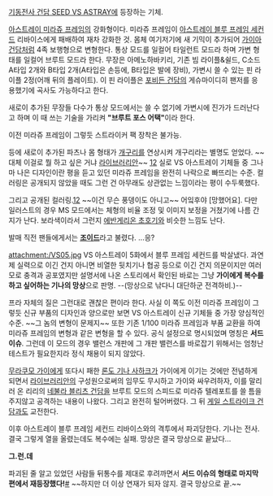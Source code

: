 [[기동전사 건담 SEED VS ASTRAY]]에 등장하는 기체.

[[아스트레이 미라쥬 프레임]]의 강화형이다. 미라쥬 프레임이 [[아스트레이 블루 프레임 세컨드]] 리바이스에게 패배하여 재차 강화한 것. 몸체 여기저기에 새 기믹이 추가되어 [[가이아 건담]]처럼 4족 보행형으로 변형한다. 통상 모드를 일컬어 타일런트 모드라 하며 가변 형태를 일컬어 브루트 모드라 한다. 무장은 아메노하바키리, 기존 빔 라이플&쉴드, C소드 A타입 2개와 B타입 2개(A타입은 손등에, B타입은 발에 장비), 가변시 쓸 수 있는 핀 라이플 2정(어깨 뒤의 플레이트). 이 핀 라이플은 [[포비든 건담]]의 게슈마이디히 팬저를 응용했기에 곡사도 가능하다고 한다. 

새로이 추가된 무장들 다수가 통상 모드에서는 쓸 수 없기에 가변시에 진가가 드러난다고 하며 이 때 쓰는 기술을 가리켜 '''"브루트 포스 어택"'''이라 한다. 

이전 미라쥬 프레임이 그렇듯 스트라이커 팩 장착은 불가능. 

등에 새로이 추가된 파츠나 몸 형태가 [[개구리]]를 연상시켜 개구리라는 별명도 얻었다. ~~대체 이걸로 뭘 하고 싶은 거냐 [[라이브러리안]]~~ [http://pds17.egloos.com/pds/200911/02/76/d0014676_4aedab25bd4b3.jpg 1][http://pds16.egloos.com/pds/200911/02/76/d0014676_4aedab280d3bf.jpg 2] 실로 VS 아스트레이 기체들 중 그나마 나은 디자인이란 평을 듣고 있던 미라쥬 프레임을 완전히 나락으로 빠뜨리는 수준. 컬러링은 공개되지 않았을 때도 그런 건 아무래도 상관없는 느낌이라는 평이 수두룩했다. 

그리고 공개된 컬러링.[http://www.ruliweb.com/ruliboard/read.htm?main=plamodel&table=plamodel_info&page=&num=3966&find=&ftext=&left= 1][http://www.toy-world.com.hk/forum/attachments/month_0912/20091223_c0bca4dd2b995e3bcd63e46wFTOHEeqc.jpg 2] ~~이건 무슨 풍뎅이도 아니고~~ 어잌후야 [망했어요]. 다만 일러스트의 경우 MS 모드에서는 체형의 비율 조정 및 이미지 보정을 거쳤기에 나름 간지가 난다. 보라색이라서 그런지 [[에반게리온 초호기]]와 비슷한 느낌도 난다.

발매 직전 팬들에게서는 '''[[조이드]]'''라고 불렸다. ...응?

attachment:/VS05.jpg
VS 아스트레이 5화에서 블루 프레임 세컨드를 박살냈다. 과연 제 실력으로 이긴 건지 아니면 비열한 뒷치기나 협공 등으로 이긴 건지 의문이지만 여러모로 충격과 공포였지만 설명서에 나온 스토리에서 확인된 바로는 그냥 '''가이에게 복수를 하고 싶어하는 기나의 망상'''으로 판명. --(망상으로 낚다니 대단하군 전격하비.)-- 

프라 자체의 질은 그런대로 괜찮은 편이라 한다. 사실 이 쪽도 이전 미라쥬 프레임이 그렇듯 신규 부품의 디자인과 양으로만 보면 VS 아스트레이 신규 기체들 중 가장 양심적인 수준. ~~그 놈의 변형이 문제지~~ 또한 기존 1/100 미라쥬 프레임과 부품 교환을 하여 미라쥬 프레임의 변형과 같은 변형을 할 수 있다. 공식 설정으로 명시되었며 명칭은 '''서드 이슈'''. 그런데 이 모드의 경우 밸런스 개판에 그 개판 밸런스를 바로잡기 위해서는 엄청난 테스트가 필요한지라 정식 채용이 되지 않았다.

[[무라쿠모 가이]]에게 또다시 패한 [[론도 기나 사하크]]가 가이에게 이기는 것에만 전념하게 되면서 [[라이브러리안]]의 구성원으로써의 임무도 무시하고 가이와 싸우려하자, 이를 말리러 온 리리의 [[네불라 블리츠 건담]]을 브루트 모드의 스피드로 미라쥬 텔레포트를 쓸 틈을 주지않고 공격하는 내용이 나왔다. 그리고 완전히 털어버렸다. 그 뒤 [[게일 스트라이크 건담]]과도 교전한다. 

이후 아스트레이 블루 프레임 세컨드 리바이스와의 격투에서 파괴당한다. 기나는 전사. 결국 그렇게 열을 올렸는데도 복수에는 실패. 망상은 결국 망상으로 끝났다...

'''그.런.데'''

파괴된 줄 알고 있었던 사람들 뒤통수를 제대로 후려까면서 '''서드 이슈의 형태로 마지막 편에서 재등장했다!'''[http://bbs2.ruliweb.daum.net/gaia/do/ruliweb/family/237/read?articleId=14020105&bbsId=G005&searchKey=userid&itemGroupId=&searchName=%EC%8A%A4%ED%8E%9C%ED%84%B0&itemId=79&searchValue=JtM2qqlDtiI0&platformId=&pageIndex=1 #] ~~하지만 더 이상 연재가 되자 않지. 결국 망상으로 끝.~~
